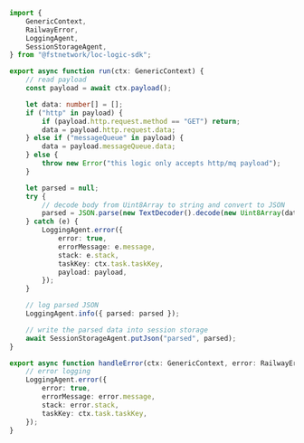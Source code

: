 ```typescript title="payload-json-parser.ts" showLineNumbers
import {
    GenericContext,
    RailwayError,
    LoggingAgent,
    SessionStorageAgent,
} from "@fstnetwork/loc-logic-sdk";

export async function run(ctx: GenericContext) {
    // read payload
    const payload = await ctx.payload();

    let data: number[] = [];
    if ("http" in payload) {
        if (payload.http.request.method == "GET") return;
        data = payload.http.request.data;
    } else if ("messageQueue" in payload) {
        data = payload.messageQueue.data;
    } else {
        throw new Error("this logic only accepts http/mq payload");
    }

    let parsed = null;
    try {
        // decode body from Uint8Array to string and convert to JSON
        parsed = JSON.parse(new TextDecoder().decode(new Uint8Array(data)));
    } catch (e) {
        LoggingAgent.error({
            error: true,
            errorMessage: e.message,
            stack: e.stack,
            taskKey: ctx.task.taskKey,
            payload: payload,
        });
    }

    // log parsed JSON
    LoggingAgent.info({ parsed: parsed });

    // write the parsed data into session storage
    await SessionStorageAgent.putJson("parsed", parsed);
}

export async function handleError(ctx: GenericContext, error: RailwayError) {
    // error logging
    LoggingAgent.error({
        error: true,
        errorMessage: error.message,
        stack: error.stack,
        taskKey: ctx.task.taskKey,
    });
}
```
